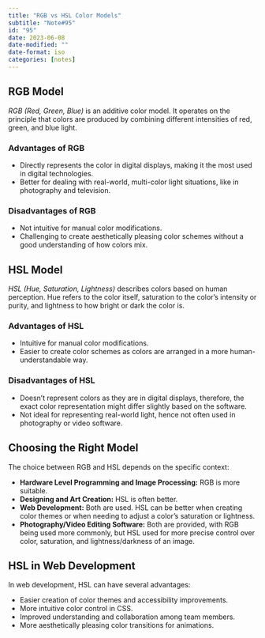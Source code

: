```yaml
---
title: "RGB vs HSL Color Models"
subtitle: "Note#95"
id: "95"
date: 2023-06-08
date-modified: ""
date-format: iso
categories: [notes]
---
```

## RGB Model

*RGB (Red, Green, Blue)* is an additive color model. It operates on the principle that colors are produced by combining different intensities of red, green, and blue light.

### Advantages of RGB

* Directly represents the color in digital displays, making it the most used in digital technologies.
* Better for dealing with real-world, multi-color light situations, like in photography and television.

### Disadvantages of RGB

* Not intuitive for manual color modifications.
* Challenging to create aesthetically pleasing color schemes without a good understanding of how colors mix.

## HSL Model

*HSL (Hue, Saturation, Lightness)* describes colors based on human perception. Hue refers to the color itself, saturation to the color's intensity or purity, and lightness to how bright or dark the color is.

### Advantages of HSL

* Intuitive for manual color modifications.
* Easier to create color schemes as colors are arranged in a more human-understandable way.

### Disadvantages of HSL

* Doesn't represent colors as they are in digital displays, therefore, the exact color representation might differ slightly based on the software.
* Not ideal for representing real-world light, hence not often used in photography or video software.

## Choosing the Right Model

The choice between RGB and HSL depends on the specific context:

* **Hardware Level Programming and Image Processing:** RGB is more suitable.
* **Designing and Art Creation:** HSL is often better.
* **Web Development:** Both are used. HSL can be better when creating color themes or when needing to adjust a color's saturation or lightness.
* **Photography/Video Editing Software:** Both are provided, with RGB being used more commonly, but HSL used for more precise control over color, saturation, and lightness/darkness of an image.

## HSL in Web Development

In web development, HSL can have several advantages:

* Easier creation of color themes and accessibility improvements.
* More intuitive color control in CSS.
* Improved understanding and collaboration among team members.
* More aesthetically pleasing color transitions for animations.
